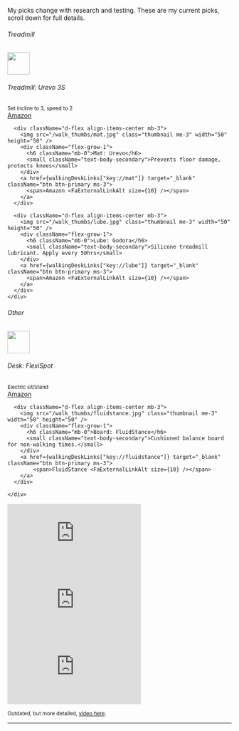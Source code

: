 
My picks change with research and testing. These are my current picks, scroll down for full details.



<div className="d-flex flex-wrap gap-2 mb-4">
  <div className="card w-100">
    <div className="card-body">
      <h6 className="card-subtitle mb-2 text-body-secondary">Treadmill</h6>
      <div className="d-flex align-items-center mb-3">
        <img src="/walk_thumbs/3s.jpg" className="thumbnail me-3" width="50" height="50" />
        <div className="flex-grow-1">
          <h6 className="mb-0">Treadmill: Urevo 3S</h6>
          <small className="text-body-secondary">Set incline to 3, speed to 2</small>
        </div>
        <a href={walkingDeskLinks["key://urevo_3s"]} target="_blank" className="btn btn-primary ms-3">
          <span>Amazon <FaExternalLinkAlt size={10} /></span>
        </a>
      </div>
      
      <div className="d-flex align-items-center mb-3">
        <img src="/walk_thumbs/mat.jpg" class="thumbnail me-3" width="50" height="50" />
        <div className="flex-grow-1">
          <h6 className="mb-0">Mat: Urevo</h6>
          <small className="text-body-secondary">Prevents floor damage, protects knees</small>
        </div>
        <a href={walkingDeskLinks["key://mat"]} target="_blank" className="btn btn-primary ms-3">
          <span>Amazon <FaExternalLinkAlt size={10} /></span>
        </a>
      </div>
      
      <div className="d-flex align-items-center mb-3">
        <img src="/walk_thumbs/lube.jpg" class="thumbnail me-3" width="50" height="50" />
        <div className="flex-grow-1">
          <h6 className="mb-0">Lube: Godora</h6>
          <small className="text-body-secondary">Silicone treadmill lubricant. Apply every 50hrs</small>
        </div>
        <a href={walkingDeskLinks["key://lube"]} target="_blank" className="btn btn-primary ms-3">
          <span>Amazon <FaExternalLinkAlt size={10} /></span>
        </a>
      </div>
    </div>
  </div>

  <div className="card w-100">
    <div className="card-body">
      <h6 className="card-subtitle mb-2 text-body-secondary">Other</h6>
      <div className="d-flex align-items-center mb-3">
        <img src="/walk_thumbs/desk.jpg" class="thumbnail me-3" width="50" height="50" />
        <div className="flex-grow-1">
          <h6 className="mb-0">Desk: FlexiSpot</h6>
          <small className="text-body-secondary">Electric sit/stand</small>
        </div>
        <a href={walkingDeskLinks["key://flexispot"]} target="_blank" className="btn btn-primary ms-3">
            <span>Amazon <FaExternalLinkAlt size={10} /></span>
        </a>
      </div>
      
      <div className="d-flex align-items-center mb-3">
        <img src="/walk_thumbs/fluidstance.jpg" class="thumbnail me-3" width="50" height="50" />
        <div className="flex-grow-1">
          <h6 className="mb-0">Board: FluidStance</h6>
          <small className="text-body-secondary">Cushioned balance board for non-walking times.</small>
        </div>
        <a href={walkingDeskLinks["key://fluidstance"]} target="_blank" className="btn btn-primary ms-3">
            <span>FluidStance <FaExternalLinkAlt size={10} /></span>
        </a>
      </div>
      
    </div>
  </div>
</div>

<style jsx>{`
.thumbnail-placeholder {
  background-color: #e0e0e0;
  width: 50px;
  height: 50px;
}
`}</style>

<div className="row g-3 mb-4">
  <div className="col-12 col-md-4">
    <div style={{
      position: 'relative',
      paddingBottom: '177.77%', 
      height: 0,
      overflow: 'hidden'
    }}>
      <iframe 
        style={{
          position: 'absolute',
          top: 0,
          left: 0,
          width: '100%',
          height: '100%'
        }}
        src="https://youtube.com/embed/rLDXoTD525E"
        title="YouTube video player 1" 
        frameBorder="0"
        allow="accelerometer; autoplay; clipboard-write; encrypted-media; gyroscope; picture-in-picture; web-share" 
        allowFullScreen
      ></iframe>
    </div>
  </div>
  <div className="col-12 col-md-4">
    <div style={{
      position: 'relative',
      paddingBottom: '177.77%',
      height: 0,
      overflow: 'hidden'
    }}>
      <iframe 
        style={{
          position: 'absolute',
          top: 0,
          left: 0,
          width: '100%',
          height: '100%'
        }}
        src="https://youtube.com/embed/fHjxqYBIPKA"
        title="YouTube video player 2" 
        frameBorder="0"
        allow="accelerometer; autoplay; clipboard-write; encrypted-media; gyroscope; picture-in-picture; web-share" 
        allowFullScreen
      ></iframe>
    </div>
  </div>
  <div className="col-12 col-md-4">
    <div style={{
      position: 'relative',
      paddingBottom: '177.77%',
      height: 0,
      overflow: 'hidden'
    }}>
      <iframe 
        style={{
          position: 'absolute',
          top: 0,
          left: 0,
          width: '100%',
          height: '100%'
        }}
        src="https://youtube.com/embed/BLvJmlB3j7Q"
        title="YouTube video player 3" 
        frameBorder="0"
        allow="accelerometer; autoplay; clipboard-write; encrypted-media; gyroscope; picture-in-picture; web-share" 
        allowFullScreen
      ></iframe>
    </div>
  </div>
</div>

<small>Outdated, but more detailed, <a href="https://youtube.com/embed/rLDXoTD525E?si=xk2XnhXVhVpIkHnT" target="_blank">video here</a>.</small>

<Workflowy wf={wf} />

---
 
<BattleStation />